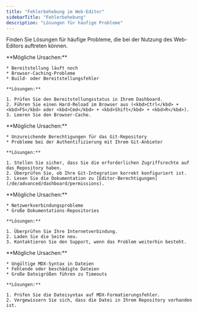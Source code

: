 ```yaml
---
title: "Fehlerbehebung im Web-Editor"
sidebarTitle: "Fehlerbehebung"
description: "Lösungen für häufige Probleme"
---
```


Finden Sie Lösungen für häufige Probleme, die bei der Nutzung des Web-Editors auftreten können.

<AccordionGroup>
  <Accordion title="Änderungen erscheinen nach dem Veröffentlichen nicht">
    **Mögliche Ursachen:**

    * Bereitstellung läuft noch
    * Browser-Caching-Probleme
    * Build- oder Bereitstellungsfehler

    **Lösungen:**

    1. Prüfen Sie den Bereitstellungsstatus in Ihrem Dashboard.
    2. Führen Sie einen Hard-Reload im Browser aus (<kbd>Ctrl</kbd> + <kbd>F5</kbd> oder <kbd>Cmd</kbd> + <kbd>Shift</kbd> + <kbd>R</kbd>).
    3. Leeren Sie den Browser-Cache.
  </Accordion>

  <Accordion title="Berechtigungsfehler beim Veröffentlichen">
    **Mögliche Ursachen:**

    * Unzureichende Berechtigungen für das Git-Repository
    * Probleme bei der Authentifizierung mit Ihrem Git-Anbieter

    **Lösungen:**

    1. Stellen Sie sicher, dass Sie die erforderlichen Zugriffsrechte auf das Repository haben.
    2. Überprüfen Sie, ob Ihre Git-Integration korrekt konfiguriert ist.
    3. Lesen Sie die Dokumentation zu [Editor-Berechtigungen](/de/advanced/dashboard/permissions).
  </Accordion>

  <Accordion title="Editor lädt nicht oder nur teilweise">
    **Mögliche Ursachen:**

    * Netzwerkverbindungsprobleme
    * Große Dokumentations-Repositories

    **Lösungen:**

    1. Überprüfen Sie Ihre Internetverbindung.
    2. Laden Sie die Seite neu.
    3. Kontaktieren Sie den Support, wenn das Problem weiterhin besteht.
  </Accordion>

  <Accordion title="Dateien werden nicht geladen oder zeigen Fehler">
    **Mögliche Ursachen:**

    * Ungültige MDX-Syntax in Dateien
    * Fehlende oder beschädigte Dateien
    * Große Dateigrößen führen zu Timeouts

    **Lösungen:**

    1. Prüfen Sie die Dateisyntax auf MDX-Formatierungsfehler.
    2. Vergewissern Sie sich, dass die Datei in Ihrem Repository vorhanden ist.
  </Accordion>
</AccordionGroup>